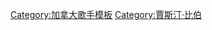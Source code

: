 {{Navbox musical artist
| name       = 贾斯汀·比伯
| title      = [[贾斯汀·比伯]]
| bodyclass  = hlist
| state      = {{{state<includeonly>|collapsed</includeonly>}}}
| background = solo_singer

| above = 
* {{tsl|en|Justin Bieber discography|贾斯汀·比伯音乐作品列表|作品列表}}
* {{tsl|en|List of awards and nominations received by Justin Bieber|贾斯汀·比伯奖项与提名列表|奖项与提名}}

| group1 = 录音室专辑
| list1  = 
* 《{{tsl|en|My World 2.0|我的全世界2.0}}》
* 《{{tsl|en|Under the Mistletoe|愛在聖誕 (賈斯汀·比伯專輯)|愛在聖誕}}》
* 《{{tsl|en|Believe (Justin Bieber album)|我相信}}》
* 《[[我的決心]]》
* 《[[我的改变]]》
* 《[[我的正义]]》
* 《[[我的自由]]》

| group2 = 迷你專輯
| list2  = 
* 《{{tsl|en|My World (EP)|我的全世界 (迷你專輯)|我的全世界}}》

| group3 = 合輯專輯
| list3  = 
* 《{{tsl|en|My Worlds: The Collection|我的全世界：收藏版}}》
* 《[[Journals (專輯)|Journals]]》

| group4 = 混音專輯
| list4  = 
* 《{{tsl|en|My Worlds Acoustic|我的全世界 (原音版)}}》
* 《{{tsl|en|Never Say Never: The Remixes|永不說不 (迷你專輯)|永不說不}}》
* 《{{tsl|en|Believe Acoustic|我相信 (原音版)}}》

| group5 = 巡迴演唱會
| list5  = 
* {{tsl|en|My World (EP)#Urban Behavior Tour|我的世界 (迷你專輯)#城市行為巡迴演唱會|城市行为巡回演唱会}}
* {{tsl|en|My World Tour||我的世界巡迴演唱會}}
* {{tsl|en|Believe Tour||我相信巡迴演唱會}}
* {{tsl|en|Purpose World Tour||我的決心世界巡迴演唱會}}

| group6 = 影視作品
| list6  = 
* 《{{tsl|en|Justin Bieber: Never Say Never|小賈斯汀：永不說不}}》
* 《{{tsl|en|Justin Bieber's Believe||Justin Bieber's Believe}}》

| group7 = 相关条目
| list7  = 
* [[Shots Studios|Shots]]

| below = 
* {{Icon|Category}} '''[[:Category:賈斯汀·比伯|分類:賈斯汀·比伯]]'''
}}<noinclude>
{{collapsible option}}
[[Category:加拿大歌手模板]]
[[Category:賈斯汀·比伯]]
</noinclude>